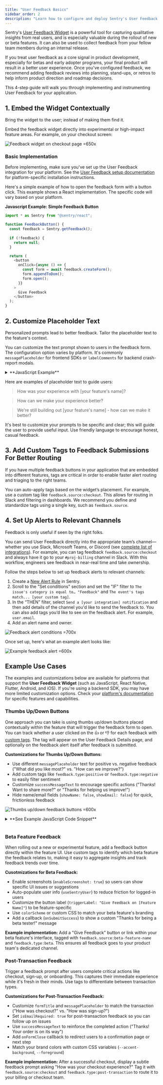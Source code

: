 ```yaml
---
title: "User Feedback Basics"
sidebar_order: 2
description: "Learn how to configure and deploy Sentry's User Feedback widget to capture qualitative insights from your users."
---
```


Sentry's [User Feedback Widget](/product/user-feedback/) is a powerful tool for capturing qualitative insights from real users, and is especially valuable during the rollout of new or beta features. It can also be used to collect feedback from your fellow team members during an internal release. 

If you treat user feedback as a core signal in product development, especially for betas and early adopter programs, your final product will result in a better user experience. Once you've configured feedback, we recommend adding feedback reviews into planning, stand-ups, or retros to help inform product direction and roadmap decisions.

This 4-step guide will walk you through implementing and instrumenting User Feedback for your application.

## 1. Embed the Widget Contextually
Bring the widget to the user; instead of making them find it.

Embed the feedback widget directly into experimental or high-impact feature areas. For example, on your checkout screen:

![Feedback widget on checkout page =650x](feedback-img/img/feedback-on-checkout-page.png)

### Basic Implementation

Before implementing, make sure you've set up the User Feedback integration for your platform. See the [User Feedback setup documentation](/product/user-feedback/setup/) for platform-specific installation instructions.

Here's a simple example of how to open the feedback form with a button click. This example shows a React implementation. The specific code will vary based on your platform.

**Javascript Example: Simple Feedback Button**

```javascript
import * as Sentry from "@sentry/react";

function FeedbackButton() {
  const feedback = Sentry.getFeedback();
  
  if (!feedback) {
    return null;
  }

  return (
    <button
      onClick={async () => {
        const form = await feedback.createForm();
        form.appendToDom();
        form.open();
      }}
    >
      Give Feedback
    </button>
  );
}
```

## 2. Customize Placeholder Text
Personalized prompts lead to better feedback. Tailor the placeholder text to the feature's context.

You can customize the text prompt shown to users in the feedback form. The configuration option varies by platform. It's commonly `messagePlaceholder` for frontend SDKs or `labelComments` for backend crash-report modals.

<details>
<summary>**JavaScript Example**</summary>

```javascript
const form = await feedback.createForm({
  messagePlaceholder: 'How was your experience with checkout?',
});
```

</details>

Here are examples of placeholder text to guide users:

> How was your experience with [your feature's name]?

> How can we make your experience better? 

> We're still building out [your feature's name] - how can we make it better?

It's best to customize your prompts to be specific and clear; this will guide the user to provide useful input. Use friendly language to encourage honest, casual feedback.


## 3. Add Custom Tags to Feedback Submissions For Better Routing

If you have multiple feedback buttons in your application that are embedded into different features, tags are critical in order to enable faster alert routing and triaging to the right teams.

You can auto-apply tags based on the widget’s placement. For example, use a custom tag like `feedback.source:checkout`. This allows for routing in Slack and filtering in dashboards. We recommend you define and standardize tags using a single key, such as `feedback.source`.


## 4. Set Up Alerts to Relevant Channels
Feedback is only useful if seen by the right folks.

You can send User Feedback directly into the appropriate team’s channel—whether you use Slack, Microsoft Teams, or Discord (see [complete list of integrations](/product/alerts/create-alerts/routing-alerts/#integrations)). For example, you can tag feedback `feedback.source:checkout` and always have it go to your `#proj-billing` channel in Slack. With this workflow, engineers see feedback in near-real time and take ownership.

Follow the steps below to set up feedback alerts to relevant channels:

1. Create a [New Alert Rule](https://sentry.io/alerts/new/issue/) in Sentry.
2. Scroll to the "Set conditions" section and set the "IF" filter to `The issue's category is equal to… "Feedback"` and `The event's tags match... [your custom tag]`.
3. In the “THEN” filter, select `Send a [your integration] notification` and then add details of the channel you'd like to send the feedback to. You can also add tags you’d like to see on the feedback alert. For example, `user.email`.
4. Add an alert name and owner.


![Feedback alert conditions =700x](feedback-img/img/feedback-alert-conditions.png)

Once set up, here's what an example alert looks like:

![Example feedback alert =600x](feedback-img/img/feedback-example-alert.png)

## Example Use Cases

<Alert level="info">

The examples and customizations below are available for platforms that support the **User Feedback Widget** (such as JavaScript, React Native, Flutter, Android, and iOS). If you're using a backend SDK, you may have more limited customization options. Check your [platform's documentation](/product/user-feedback/setup/) for specific features and capabilities.

</Alert>

### Thumbs Up/Down Buttons

One approach you can take is using thumbs up/down buttons placed contextually within the feature that will trigger the feedback form to open. You can track whether a user clicked on the 👍 or 👎 for each feedback with [custom tags](/platforms/javascript/enriching-events/tags/). The tag will appear on the User Feedback Details page, and optionally on the feedback alert itself after feedback is submitted.

**Customizations for Thumbs Up/Down Buttons:**
- Use different `messagePlaceholder` text for positive vs. negative feedback ("What did you like most?" vs. "How can we improve?")
- Add custom tags like `feedback.type:positive` or `feedback.type:negative` to easily filter sentiment
- Customize `successMessageText` to encourage specific actions ("Thanks! Want to share more?" or "Thanks for helping us improve!")
- Hide name/email fields (`showName: false`, `showEmail: false`) for quick, frictionless feedback

![Thumbs up/down feedback buttons =600x](feedback-img/img/feedback-thumbs-up-down.png)

<details>
<summary>**See Example JavaScript Code Snippet**</summary>

```javascript
"use client";

import * as Sentry from "@sentry/react";
import { Fragment } from "react";

export default function ThumbsUpDownButtons({source}: {source: string) {
  const feedback = Sentry.getFeedback();
  
  return (
    <Fragment>
      <strong>Was this helpful?</strong>
      <button
        title="I like this"
        onClick={async () =>{
          const form = await feedback?.createForm({
            messagePlaceholder: 'What did you like most?',
            tags: {
              component: 'ThumbsUpDownButtons',
              'feedback.source': source,
              'feedback.type': 'positive',
            }
          });
          form?.appendToDom();
          form?.open();
        }}
      >
        Yes 👍
      </button>

      <button
        title="I don't like this"
        onClick={async () =>{
          const form = await feedback?.createForm({
            messagePlaceholder: 'How can we improve?',
            tags: {
              component: 'ThumbsUpDownButtons',
              'feedback.source': source,
              'feedback.type': 'negative',
            }
          });
          form?.appendToDom();
          form?.open();
        }}
      >
        No 👎
      </button>
    </Fragment>
  );
}
```

</details>

<br />

### Beta Feature Feedback

When rolling out a new or experimental feature, add a feedback button directly within the feature UI. Use custom tags to identify which beta feature the feedback relates to, making it easy to aggregate insights and track feedback trends over time.

**Cusotmizations for Beta Feedback:**
- Enable screenshots (`enableScreenshot: true`) so users can show specific UI issues or suggestions
- Auto-populate user info (`useSentryUser`) to reduce friction for logged-in users
- Customize the button label (`triggerLabel: "Give Feedback on [Feature Name]"`) to be feature-specific
- Use `colorScheme` or custom CSS to match your beta feature's branding
- Add a callback (`onSubmitSuccess`) to show a custom "Thanks for being a beta tester!" message

**Example implementation:**
Add a "Give Feedback" button or link within your beta feature's interface, tagged with `feedback.source:beta-feature-name` and `feedback.type:beta`. This ensures all feedback goes to your product team's dedicated channel.

### Post-Transaction Feedback

Trigger a feedback prompt after users complete critical actions like checkout, sign-up, or onboarding. This captures their immediate experience while it's fresh in their minds. Use tags to differentiate between transaction types.

**Customizations for Post-Transaction Feedback:**
- Customize `formTitle` and `messagePlaceholder` to match the transaction ("How was checkout?" vs. "How was sign-up?")
- Set `isEmailRequired: true` for post-transaction feedback so you can follow up on issues
- Use `successMessageText` to reinforce the completed action ("Thanks! Your order is on its way")
- Add `onFormClose` callback to redirect users to a confirmation page or next step
- Match your brand colors with custom CSS variables (`--accent-background`, `--foreground`)

**Example implementation:**
After a successful checkout, display a subtle feedback prompt asking "How was your checkout experience?" Tag it with `feedback.source:checkout` and `feedback.type:post-transaction` to route it to your billing or checkout team.



<PageGrid />
